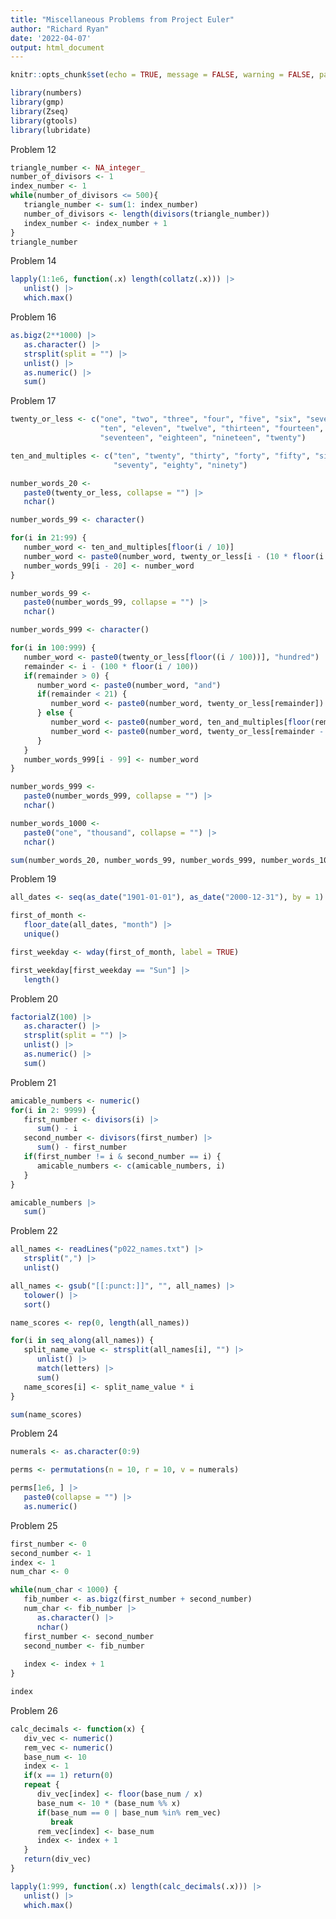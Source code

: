 ```yaml
---
title: "Miscellaneous Problems from Project Euler"
author: "Richard Ryan"
date: '2022-04-07'
output: html_document
---
```


```r
knitr::opts_chunk$set(echo = TRUE, message = FALSE, warning = FALSE, paged.print = FALSE)
```

```r
library(numbers)
library(gmp)
library(Zseq)
library(gtools)
library(lubridate)
```

Problem 12

```r
triangle_number <- NA_integer_
number_of_divisors <- 1
index_number <- 1
while(number_of_divisors <= 500){
   triangle_number <- sum(1: index_number)
   number_of_divisors <- length(divisors(triangle_number))
   index_number <- index_number + 1
}
triangle_number
```

Problem 14

```r
lapply(1:1e6, function(.x) length(collatz(.x))) |>
   unlist() |>
   which.max()
```

Problem 16

```r
as.bigz(2**1000) |>
   as.character() |>
   strsplit(split = "") |>
   unlist() |>
   as.numeric() |>
   sum()
```

Problem 17

```r
twenty_or_less <- c("one", "two", "three", "four", "five", "six", "seven", "eight", "nine", 
                    "ten", "eleven", "twelve", "thirteen", "fourteen", "fifteen", "sixteen", 
                    "seventeen", "eighteen", "nineteen", "twenty")

ten_and_multiples <- c("ten", "twenty", "thirty", "forty", "fifty", "sixty", 
                       "seventy", "eighty", "ninety")
```

```r
number_words_20 <- 
   paste0(twenty_or_less, collapse = "") |>
   nchar()

number_words_99 <- character()

for(i in 21:99) {
   number_word <- ten_and_multiples[floor(i / 10)]
   number_word <- paste0(number_word, twenty_or_less[i - (10 * floor(i / 10))])
   number_words_99[i - 20] <- number_word
}

number_words_99 <- 
   paste0(number_words_99, collapse = "") |>
   nchar()

number_words_999 <- character()

for(i in 100:999) {
   number_word <- paste0(twenty_or_less[floor((i / 100))], "hundred")
   remainder <- i - (100 * floor(i / 100))
   if(remainder > 0) {
      number_word <- paste0(number_word, "and")
      if(remainder < 21) {
         number_word <- paste0(number_word, twenty_or_less[remainder])
      } else {
         number_word <- paste0(number_word, ten_and_multiples[floor(remainder / 10)])
         number_word <- paste0(number_word, twenty_or_less[remainder - (10 * floor(remainder / 10))])
      }
   }
   number_words_999[i - 99] <- number_word 
}

number_words_999 <- 
   paste0(number_words_999, collapse = "") |>
   nchar()

number_words_1000 <- 
   paste0("one", "thousand", collapse = "") |>
   nchar()

sum(number_words_20, number_words_99, number_words_999, number_words_1000)
```

Problem 19

```r
all_dates <- seq(as_date("1901-01-01"), as_date("2000-12-31"), by = 1)

first_of_month <- 
   floor_date(all_dates, "month") |>
   unique()

first_weekday <- wday(first_of_month, label = TRUE)

first_weekday[first_weekday == "Sun"] |>
   length()
```

Problem 20

```r
factorialZ(100) |>
   as.character() |>
   strsplit(split = "") |>
   unlist() |>
   as.numeric() |>
   sum() 
```


Problem 21

```r
amicable_numbers <- numeric()
for(i in 2: 9999) {
   first_number <- divisors(i) |> 
      sum() - i
   second_number <- divisors(first_number) |> 
      sum() - first_number
   if(first_number != i & second_number == i) {
      amicable_numbers <- c(amicable_numbers, i)
   }
}

amicable_numbers |>
   sum()
```

Problem 22

```r
all_names <- readLines("p022_names.txt") |>
   strsplit(",") |>
   unlist()

all_names <- gsub("[[:punct:]]", "", all_names) |>
   tolower() |>
   sort()

name_scores <- rep(0, length(all_names))

for(i in seq_along(all_names)) {
   split_name_value <- strsplit(all_names[i], "") |>
      unlist() |>
      match(letters) |>
      sum()
   name_scores[i] <- split_name_value * i
}

sum(name_scores)
```

Problem 24

```r
numerals <- as.character(0:9) 

perms <- permutations(n = 10, r = 10, v = numerals)

perms[1e6, ] |>
   paste0(collapse = "") |>
   as.numeric()
```

Problem 25

```r
first_number <- 0
second_number <- 1
index <- 1
num_char <- 0

while(num_char < 1000) {
   fib_number <- as.bigz(first_number + second_number)
   num_char <- fib_number |>
      as.character() |>
      nchar()
   first_number <- second_number
   second_number <- fib_number
   
   index <- index + 1
}

index
```

Problem 26

```r
calc_decimals <- function(x) {
   div_vec <- numeric()
   rem_vec <- numeric()
   base_num <- 10
   index <- 1
   if(x == 1) return(0)
   repeat {
      div_vec[index] <- floor(base_num / x)
      base_num <- 10 * (base_num %% x)
      if(base_num == 0 | base_num %in% rem_vec) 
         break
      rem_vec[index] <- base_num
      index <- index + 1
   }
   return(div_vec)
}

lapply(1:999, function(.x) length(calc_decimals(.x))) |>
   unlist() |>
   which.max()
```





















































